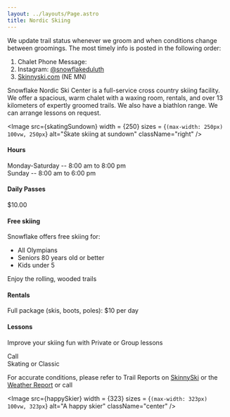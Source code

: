 ```yaml
---
layout: ../layouts/Page.astro
title: Nordic Skiing
---
```



We update trail status whenever we groom and when conditions change between groomings. The most timely info is posted in the following order:

1. Chalet Phone Message: <Telephone number={SNOWFLAKE_TELEPHONE} />
2. Instagram: [@snowflakeduluth](https://www.instagram.com/snowflakeduluth/)
3. [Skinnyski.com](https://skinnyski.com/) (NE MN)

Snowflake Nordic Ski Center is a full-service cross country skiing facility. 
We offer a spacious, warm chalet with a waxing room, rentals, and over 13 kilometers of expertly groomed trails. 
We also have a biathlon range. 
We can arrange lessons on request.

<Image 
    src={skatingSundown} 
    width = {250}
    sizes = {`(max-width: 250px) 100vw, 250px`}
    alt="Skate skiing at sundown" 
    className="right" 
/>

#### Hours

Monday-Saturday -- 8:00 am to 8:00 pm<br/>
Sunday -- 8:00 am to 6:00 pm

#### Daily Passes

$10.00

#### Free skiing

Snowflake offers free skiing for:

- All Olympians
- Seniors 80 years old or better
- Kids under 5

Enjoy the rolling, wooded trails

#### Rentals

Full package (skis, boots, poles): $10 per day

#### Lessons

Improve your skiing fun with Private or Group lessons

Call <Telephone number={SNOWFLAKE_TELEPHONE} /><br/>
Skating or Classic

For accurate conditions, please refer to Trail Reports on [SkinnySki](https://www.skinnyski.com/) or the [Weather Report](https://weather.com/weather/today/l/65587d41b383b105815fb1ce690e8c427f7f7c561ffd6671540f875597ba0078) or call <Telephone number={SNOWFLAKE_TELEPHONE} />

<Image 
    src={happySkier} 
    width = {323}
    sizes = {`(max-width: 323px) 100vw, 323px`}
    alt="A happy skier" 
    className="center" 
/>
